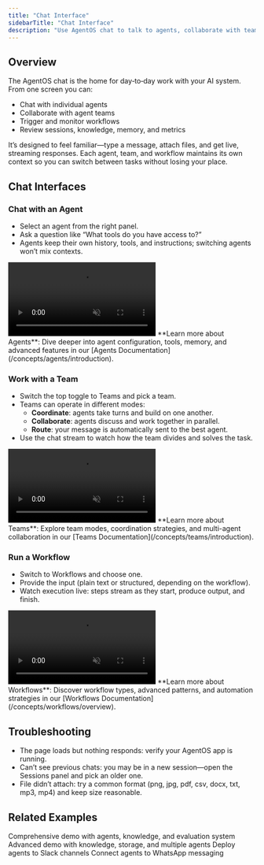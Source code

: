 ```yaml
---
title: "Chat Interface"
sidebarTitle: "Chat Interface"
description: "Use AgentOS chat to talk to agents, collaborate with teams, and run workflows"
---
```


## Overview

The AgentOS chat is the home for day‑to‑day work with your AI system. From one screen you can:

- Chat with individual agents
- Collaborate with agent teams
- Trigger and monitor workflows
- Review sessions, knowledge, memory, and metrics

It’s designed to feel familiar—type a message, attach files, and get live, streaming responses. Each agent, team, and workflow maintains its own context so you can switch between tasks without losing your place.

## Chat Interfaces

### Chat with an Agent

- Select an agent from the right panel.
- Ask a question like “What tools do you have access to?”
- Agents keep their own history, tools, and instructions; switching agents won’t mix contexts.

<Frame>
  <video
    autoPlay
    muted
    loop
    playsInline
    style={{ borderRadius: "0.5rem", width: "100%", height: "auto" }}
  >
    <source src="/videos/agentos-agent-chat.mp4" type="video/mp4" />
  </video>
</Frame>

<Info>
  **Learn more about Agents**: Dive deeper into agent configuration, tools,
  memory, and advanced features in our [Agents
  Documentation](/concepts/agents/introduction).
</Info>

### Work with a Team

- Switch the top toggle to Teams and pick a team.
- Teams can operate in different modes:
  - **Coordinate**: agents take turns and build on one another.
  - **Collaborate**: agents discuss and work together in parallel.
  - **Route**: your message is automatically sent to the best agent.
- Use the chat stream to watch how the team divides and solves the task.

<Frame>
  <video
    autoPlay
    muted
    loop
    playsInline
    style={{ borderRadius: "0.5rem", width: "100%", height: "auto" }}
  >
    <source src="/videos/agentos-teams-chat.mp4" type="video/mp4" />
  </video>
</Frame>

<Info>
  **Learn more about Teams**: Explore team modes, coordination strategies, and
  multi-agent collaboration in our [Teams
  Documentation](/concepts/teams/introduction).
</Info>

### Run a Workflow

- Switch to Workflows and choose one.
- Provide the input (plain text or structured, depending on the workflow).
- Watch execution live: steps stream as they start, produce output, and finish.

<Frame>
  <video
    autoPlay
    muted
    loop
    playsInline
    style={{ borderRadius: "0.5rem", width: "100%", height: "auto" }}
  >
    <source src="/videos/agentos-workflows-chat.mp4" type="video/mp4" />
  </video>
</Frame>

<Info>
  **Learn more about Workflows**: Discover workflow types, advanced patterns,
  and automation strategies in our [Workflows
  Documentation](/concepts/workflows/overview).
</Info>

## Troubleshooting

- The page loads but nothing responds: verify your AgentOS app is running.
- Can’t see previous chats: you may be in a new session—open the Sessions panel and pick an older one.
- File didn’t attach: try a common format (png, jpg, pdf, csv, docx, txt, mp3, mp4) and keep size reasonable.

## Related Examples

<CardGroup cols={2}>
  <Card title="Demo AgentOS" icon="play" href="/examples/agent-os/demo">
    Comprehensive demo with agents, knowledge, and evaluation system
  </Card>
  <Card title="Advanced Demo" icon="rocket" href="/examples/agent-os/demo">
    Advanced demo with knowledge, storage, and multiple agents
  </Card>
  <Card
    title="Slack Interface"
    icon="slack"
    href="/examples/agent-os/interfaces/slack/basic"
  >
    Deploy agents to Slack channels
  </Card>
  <Card
    title="WhatsApp Interface"
    icon="message"
    href="/examples/agent-os/interfaces/whatsapp/basic"
  >
    Connect agents to WhatsApp messaging
  </Card>
</CardGroup>
